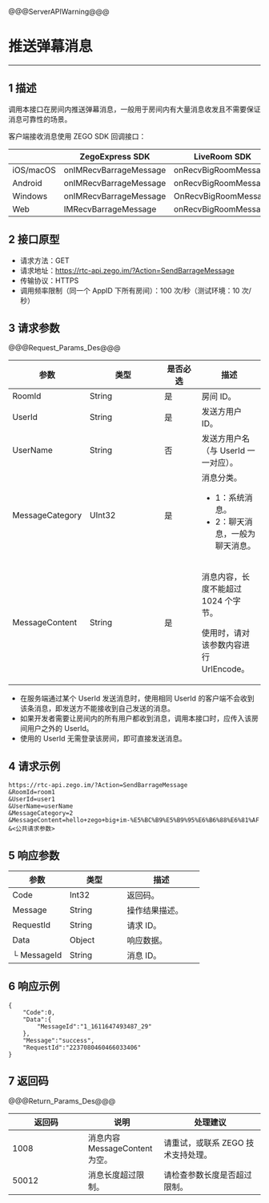 <style>
table th:nth-of-type(1) {width: 30%;}
table th:nth-of-type(2) {width: 30%;}
table {width: 100%;}
</style>

@@@ServerAPIWarning@@@

# 推送弹幕消息

---


## 1 描述

调用本接口在房间内推送弹幕消息，一般用于房间内有大量消息收发且不需要保证消息可靠性的场景。




客户端接收消息使用 ZEGO SDK 回调接口：

| |ZegoExpress SDK|LiveRoom SDK|
|-|-|-|
|iOS/macOS| onIMRecvBarrageMessage | onRecvBigRoomMessage | 
|Android| onIMRecvBarrageMessage | onRecvBigRoomMessage | 
|Windows| onIMRecvBarrageMessage |  OnRecvBigRoomMessage | 
|Web| IMRecvBarrageMessage | onRecvBigRoomMessage | 



## 2 接口原型

- 请求方法：GET
- 请求地址：https://rtc-api.zego.im/?Action=SendBarrageMessage
- 传输协议：HTTPS
- 调用频率限制（同一个 AppID 下所有房间）：100 次/秒（测试环境：10 次/秒）



## 3 请求参数

@@@Request_Params_Des@@@

<table>
<colgroup>
<col style="width: 25%">
<col style="width: 20%">
<col style="width: 15%">
<col style="width: 40%">
</colgroup>
<thead>
  <tr>
    <th>参数</th>
    <th>类型</th>
    <th>是否必选</th>
    <th>描述</th>
  </tr>
</thead>
<tbody>
  <tr>
    <td>RoomId</td>
    <td>String</td>
    <td>是</td>
    <td>房间 ID。</td>
  </tr>
  <tr>
    <td>UserId</td>
    <td>String</td>
    <td>是</td>
    <td>发送方用户 ID。</td>
  </tr>
  <tr>
    <td>UserName</td>
    <td>String</td>
    <td>否</td>
    <td>发送方用户名（与 UserId 一一对应）。</td>
  </tr>
  <tr>
    <td>MessageCategory</td>
    <td>UInt32</td>
    <td>是</td>
    <td>消息分类。<ul><li>1：系统消息。</li><li>2：聊天消息，一般为聊天消息。</li></ul></td>
  </tr>
  <tr>
    <td>MessageContent</td>
    <td>String</td>
    <td>是</td>
    <td><p>消息内容，长度不能超过 1024 个字节。</p><p>使用时，请对该参数内容进行 UrlEncode。</p></td>
  </tr>
</tbody>
</table>

<div class="mk-warning">

- 在服务端通过某个 UserId 发送消息时，使用相同 UserId 的客户端不会收到该条消息，即发送方不能接收到自己发送的消息。
- 如果开发者需要让房间内的所有用户都收到消息，调用本接口时，应传入该房间用户之外的 UserId。
- 使用的 UserId 无需登录该房间，即可直接发送消息。
</div>


## 4 请求示例

```
https://rtc-api.zego.im/?Action=SendBarrageMessage
&RoomId=room1
&UserId=user1
&UserName=userName
&MessageCategory=2
&MessageContent=hello+zego+big+im-%E5%BC%B9%E5%B9%95%E6%B6%88%E6%81%AF
&<公共请求参数>
```

## 5 响应参数


<table>
<colgroup>
<col style="width: 20%">
<col style="width: 20%">
<col style="width: 60%">
</colgroup>
<thead>
  <tr>
    <th>参数</th>
    <th>类型</th>
    <th>描述</th>
  </tr>
</thead>
<tbody>
  <tr>
    <td>Code</td>
    <td>Int32</td>
    <td>返回码。</td>
  </tr>
  <tr>
    <td>Message</td>
    <td>String</td>
    <td>操作结果描述。</td>
  </tr>
  <tr>
    <td>RequestId</td>
    <td>String</td>
    <td>请求 ID。</td>
  </tr>
  <tr>
    <td>Data</td>
    <td>Object</td>
    <td>响应数据。</td>
  </tr>
  <tr>
    <td>└ MessageId</td>
    <td>String</td>
    <td>消息 ID。</td>
  </tr>
</tbody>
</table>


## 6 响应示例

```
{
    "Code":0,
    "Data":{
        "MessageId":"1_1611647493487_29"
    },
    "Message":"success",
    "RequestId":"2237080460466033406"
}
```

## 7 返回码

@@@Return_Params_Des@@@

|返回码|说明| 处理建议 |
|-----|----|----|
| 1008 | 消息内容 MessageContent 为空。 | 请重试，或联系 ZEGO 技术支持处理。|
| 50012 | 消息长度超过限制。 | 请检查参数长度是否超过限制。|
